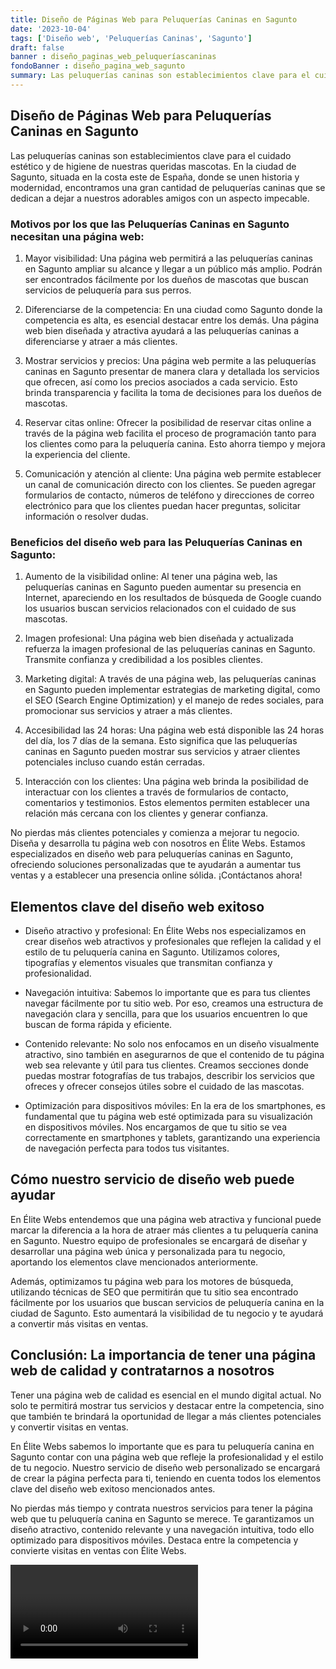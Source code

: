 ```yaml
---
title: Diseño de Páginas Web para Peluquerías Caninas en Sagunto
date: '2023-10-04'
tags: ['Diseño web', 'Peluquerías Caninas', 'Sagunto']
draft: false
banner : diseño_paginas_web_peluqueríascaninas
fondoBanner : diseño_pagina_web_sagunto
summary: Las peluquerías caninas son establecimientos clave para el cuidado estético y de higiene de nuestras queridas mascotas. En la ciudad de Sagunto, situada en la costa este de España, donde se unen historia y modernidad, encontramos una gran cantidad de peluquerías caninas que se dedican a dejar a nuestros adorables amigos con un aspecto impecable.
---
```


## Diseño de Páginas Web para Peluquerías Caninas en Sagunto

Las peluquerías caninas son establecimientos clave para el cuidado estético y de higiene de nuestras queridas mascotas. En la ciudad de Sagunto, situada en la costa este de España, donde se unen historia y modernidad, encontramos una gran cantidad de peluquerías caninas que se dedican a dejar a nuestros adorables amigos con un aspecto impecable.

### Motivos por los que las Peluquerías Caninas en Sagunto necesitan una página web:

1. Mayor visibilidad: Una página web permitirá a las peluquerías caninas en Sagunto ampliar su alcance y llegar a un público más amplio. Podrán ser encontrados fácilmente por los dueños de mascotas que buscan servicios de peluquería para sus perros.

2. Diferenciarse de la competencia: En una ciudad como Sagunto donde la competencia es alta, es esencial destacar entre los demás. Una página web bien diseñada y atractiva ayudará a las peluquerías caninas a diferenciarse y atraer a más clientes.

3. Mostrar servicios y precios: Una página web permite a las peluquerías caninas en Sagunto presentar de manera clara y detallada los servicios que ofrecen, así como los precios asociados a cada servicio. Esto brinda transparencia y facilita la toma de decisiones para los dueños de mascotas.

4. Reservar citas online: Ofrecer la posibilidad de reservar citas online a través de la página web facilita el proceso de programación tanto para los clientes como para la peluquería canina. Esto ahorra tiempo y mejora la experiencia del cliente.

5. Comunicación y atención al cliente: Una página web permite establecer un canal de comunicación directo con los clientes. Se pueden agregar formularios de contacto, números de teléfono y direcciones de correo electrónico para que los clientes puedan hacer preguntas, solicitar información o resolver dudas.

### Beneficios del diseño web para las Peluquerías Caninas en Sagunto:

1. Aumento de la visibilidad online: Al tener una página web, las peluquerías caninas en Sagunto pueden aumentar su presencia en Internet, apareciendo en los resultados de búsqueda de Google cuando los usuarios buscan servicios relacionados con el cuidado de sus mascotas.

2. Imagen profesional: Una página web bien diseñada y actualizada refuerza la imagen profesional de las peluquerías caninas en Sagunto. Transmite confianza y credibilidad a los posibles clientes.

3. Marketing digital: A través de una página web, las peluquerías caninas en Sagunto pueden implementar estrategias de marketing digital, como el SEO (Search Engine Optimization) y el manejo de redes sociales, para promocionar sus servicios y atraer a más clientes.

4. Accesibilidad las 24 horas: Una página web está disponible las 24 horas del día, los 7 días de la semana. Esto significa que las peluquerías caninas en Sagunto pueden mostrar sus servicios y atraer clientes potenciales incluso cuando están cerradas.

5. Interacción con los clientes: Una página web brinda la posibilidad de interactuar con los clientes a través de formularios de contacto, comentarios y testimonios. Estos elementos permiten establecer una relación más cercana con los clientes y generar confianza.

No pierdas más clientes potenciales y comienza a mejorar tu negocio. Diseña y desarrolla tu página web con nosotros en Élite Webs. Estamos especializados en diseño web para peluquerías caninas en Sagunto, ofreciendo soluciones personalizadas que te ayudarán a aumentar tus ventas y a establecer una presencia online sólida. ¡Contáctanos ahora!

<GifSeo />

<Cta />

## Elementos clave del diseño web exitoso

- Diseño atractivo y profesional: En Élite Webs nos especializamos en crear diseños web atractivos y profesionales que reflejen la calidad y el estilo de tu peluquería canina en Sagunto. Utilizamos colores, tipografías y elementos visuales que transmitan confianza y profesionalidad.

- Navegación intuitiva: Sabemos lo importante que es para tus clientes navegar fácilmente por tu sitio web. Por eso, creamos una estructura de navegación clara y sencilla, para que los usuarios encuentren lo que buscan de forma rápida y eficiente.

- Contenido relevante: No solo nos enfocamos en un diseño visualmente atractivo, sino también en asegurarnos de que el contenido de tu página web sea relevante y útil para tus clientes. Creamos secciones donde puedas mostrar fotografías de tus trabajos, describir los servicios que ofreces y ofrecer consejos útiles sobre el cuidado de las mascotas.

- Optimización para dispositivos móviles: En la era de los smartphones, es fundamental que tu página web esté optimizada para su visualización en dispositivos móviles. Nos encargamos de que tu sitio se vea correctamente en smartphones y tablets, garantizando una experiencia de navegación perfecta para todos tus visitantes.

## Cómo nuestro servicio de diseño web puede ayudar

En Élite Webs entendemos que una página web atractiva y funcional puede marcar la diferencia a la hora de atraer más clientes a tu peluquería canina en Sagunto. Nuestro equipo de profesionales se encargará de diseñar y desarrollar una página web única y personalizada para tu negocio, aportando los elementos clave mencionados anteriormente.

Además, optimizamos tu página web para los motores de búsqueda, utilizando técnicas de SEO que permitirán que tu sitio sea encontrado fácilmente por los usuarios que buscan servicios de peluquería canina en la ciudad de Sagunto. Esto aumentará la visibilidad de tu negocio y te ayudará a convertir más visitas en ventas.

## Conclusión: La importancia de tener una página web de calidad y contratarnos a nosotros

Tener una página web de calidad es esencial en el mundo digital actual. No solo te permitirá mostrar tus servicios y destacar entre la competencia, sino que también te brindará la oportunidad de llegar a más clientes potenciales y convertir visitas en ventas.

En Élite Webs sabemos lo importante que es para tu peluquería canina en Sagunto contar con una página web que refleje la profesionalidad y el estilo de tu negocio. Nuestro servicio de diseño web personalizado se encargará de crear la página perfecta para ti, teniendo en cuenta todos los elementos clave del diseño web exitoso mencionados antes.

No pierdas más tiempo y contrata nuestros servicios para tener la página web que tu peluquería canina en Sagunto se merece. Te garantizamos un diseño atractivo, contenido relevante y una navegación intuitiva, todo ello optimizado para dispositivos móviles. Destaca entre la competencia y convierte visitas en ventas con Élite Webs.

<Video />

<CtaBot job='Peluquerías Caninas' city='Sagunto'/>

<Gmaps query='Sagunto+españa+maps' />